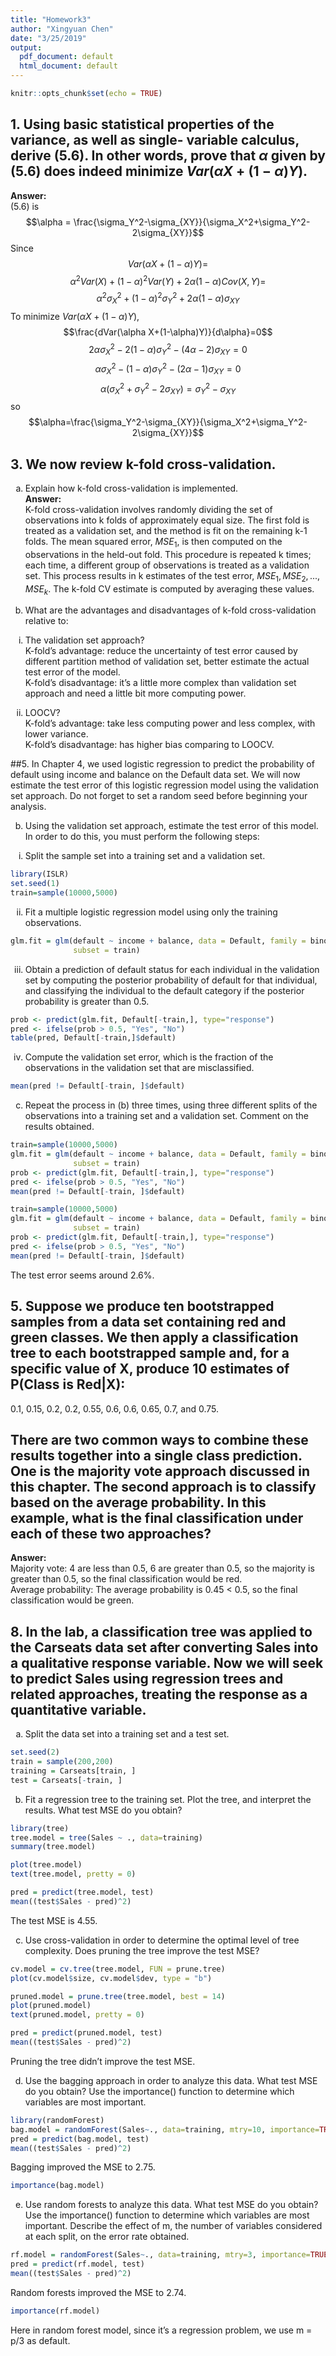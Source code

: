 ```yaml
---
title: "Homework3"
author: "Xingyuan Chen"
date: "3/25/2019"
output:
  pdf_document: default
  html_document: default
---
```


```r
knitr::opts_chunk$set(echo = TRUE)
```



## 1. Using basic statistical properties of the variance, as well as single- variable calculus, derive (5.6). In other words, prove that $\alpha$ given by (5.6) does indeed minimize $Var(\alpha X+(1-\alpha)Y)$.

**Answer:**  
(5.6) is
$$\alpha = \frac{\sigma_Y^2-\sigma_{XY}}{\sigma_X^2+\sigma_Y^2-2\sigma_{XY}}$$
Since
$$Var(\alpha X+(1-\alpha)Y)=$$
$$\alpha^2 Var(X)+(1-\alpha)^2Var(Y)+2\alpha(1-\alpha)Cov(X,Y)=$$
$$\alpha^2\sigma_X^2+(1-\alpha)^2\sigma_Y^2+2\alpha(1-\alpha)\sigma_{XY}$$
To minimize $Var(\alpha X+(1-\alpha)Y)$,
$$\frac{dVar(\alpha X+(1-\alpha)Y)}{d\alpha}=0$$
$$2\alpha\sigma_X^2-2(1-\alpha)\sigma_Y^2-(4\alpha-2)\sigma_{XY}=0$$
$$\alpha\sigma_X^2-(1-\alpha)\sigma_Y^2-(2\alpha-1)\sigma_{XY}=0$$
$$\alpha(\sigma_X^2+\sigma_Y^2-2\sigma_{XY})=\sigma_Y^2-\sigma_{XY}$$
so$$\alpha=\frac{\sigma_Y^2-\sigma_{XY}}{\sigma_X^2+\sigma_Y^2-2\sigma_{XY}}$$

## 3. We now review k-fold cross-validation.

(a) Explain how k-fold cross-validation is implemented.  
**Answer:**   
K-fold cross-validation involves randomly dividing the set of observations into k folds of approximately equal size. The first fold is treated as a validation set, and the method is fit on the remaining k-1 folds. The mean squared error, $MSE_1$, is then computed on the observations in the held-out fold. This procedure is repeated k times; each time, a different group of observations is treated as a validation set. This process results in k estimates of the test error, $MSE_1, MSE_2,... ,MSE_k$. The k-fold CV estimate is computed by averaging these values.

(b) What are the advantages and disadvantages of k-fold cross-validation relative to: 
i. The validation set approach?  
K-fold's advantage: reduce the uncertainty of test error caused by different partition method of validation set, better estimate the actual test error of the model.  
K-fold's disadvantage: it's a little more complex than validation set approach and need a little bit more computing power.  

ii. LOOCV?  
K-fold's advantage: take less computing power and less complex, with lower variance.  
K-fold's disadvantage: has higher bias comparing to LOOCV.

##5. In Chapter 4, we used logistic regression to predict the probability of default using income and balance on the Default data set. We will now estimate the test error of this logistic regression model using the validation set approach. Do not forget to set a random seed before beginning your analysis.

(b) Using the validation set approach, estimate the test error of this model. In order to do this, you must perform the following steps:  

i. Split the sample set into a training set and a validation set.
```r
library(ISLR)
set.seed(1)
train=sample(10000,5000)
```
ii. Fit a multiple logistic regression model using only the training observations.
```r
glm.fit = glm(default ~ income + balance, data = Default, family = binomial,
              subset = train)
```
iii. Obtain a prediction of default status for each individual in the validation set by computing the posterior probability of default for that individual, and classifying the individual to the default category if the posterior probability is greater than 0.5.
```r
prob <- predict(glm.fit, Default[-train,], type="response")
pred <- ifelse(prob > 0.5, "Yes", "No")
table(pred, Default[-train,]$default)
```
iv. Compute the validation set error, which is the fraction of the observations in the validation set that are misclassified.
```r
mean(pred != Default[-train, ]$default)
```
(c) Repeat the process in (b) three times, using three different splits of the observations into a training set and a validation set. Comment on the results obtained.
```r
train=sample(10000,5000)
glm.fit = glm(default ~ income + balance, data = Default, family = binomial,
              subset = train)
prob <- predict(glm.fit, Default[-train,], type="response")
pred <- ifelse(prob > 0.5, "Yes", "No")
mean(pred != Default[-train, ]$default)
```
```r
train=sample(10000,5000)
glm.fit = glm(default ~ income + balance, data = Default, family = binomial,
              subset = train)
prob <- predict(glm.fit, Default[-train,], type="response")
pred <- ifelse(prob > 0.5, "Yes", "No")
mean(pred != Default[-train, ]$default)
```
The test error seems around 2.6%.

## 5. Suppose we produce ten bootstrapped samples from a data set containing red and green classes. We then apply a classification tree to each bootstrapped sample and, for a specific value of X, produce 10 estimates of P(Class is Red|X):  
0.1, 0.15, 0.2, 0.2, 0.55, 0.6, 0.6, 0.65, 0.7, and 0.75.  

## There are two common ways to combine these results together into a single class prediction. One is the majority vote approach discussed in this chapter. The second approach is to classify based on the average probability. In this example, what is the final classification under each of these two approaches?

**Answer:**  
Majority vote: 4 are less than 0.5, 6 are greater than 0.5, so the majority is greater than 0.5, so the final classification would be red.  
Average probability: The average probability is 0.45 < 0.5, so the final classification would be green.  

## 8. In the lab, a classification tree was applied to the Carseats data set after converting Sales into a qualitative response variable. Now we will seek to predict Sales using regression trees and related approaches, treating the response as a quantitative variable.  

(a) Split the data set into a training set and a test set.  
```r
set.seed(2)
train = sample(200,200)
training = Carseats[train, ]
test = Carseats[-train, ]
```

(b) Fit a regression tree to the training set. Plot the tree, and interpret the results. What test MSE do you obtain?

```r
library(tree)
tree.model = tree(Sales ~ ., data=training)
summary(tree.model)
```
```r
plot(tree.model)
text(tree.model, pretty = 0)
```

```r
pred = predict(tree.model, test)
mean((test$Sales - pred)^2)
```
The test MSE is 4.55.


(c) Use cross-validation in order to determine the optimal level of tree complexity. Does pruning the tree improve the test MSE?
```r
cv.model = cv.tree(tree.model, FUN = prune.tree)
plot(cv.model$size, cv.model$dev, type = "b")
```
```r
pruned.model = prune.tree(tree.model, best = 14)
plot(pruned.model)
text(pruned.model, pretty = 0)
```
```r
pred = predict(pruned.model, test)
mean((test$Sales - pred)^2)
```

Pruning the tree didn't improve the test MSE.

(d) Use the bagging approach in order to analyze this data. What test MSE do you obtain? Use the importance() function to determine which variables are most important.
```r
library(randomForest)
bag.model = randomForest(Sales~., data=training, mtry=10, importance=TRUE)
pred = predict(bag.model, test)
mean((test$Sales - pred)^2)
```
Bagging improved the MSE to 2.75.

```r
importance(bag.model)
```

(e) Use random forests to analyze this data. What test MSE do you obtain? Use the importance() function to determine which variables are most important. Describe the effect of m, the number of variables considered at each split, on the error rate obtained.

```r
rf.model = randomForest(Sales~., data=training, mtry=3, importance=TRUE)
pred = predict(rf.model, test)
mean((test$Sales - pred)^2)
```
Random forests improved the MSE to 2.74.

```r
importance(rf.model)
```

Here in random forest model, since it's a regression problem, we use m = p/3 as default.







